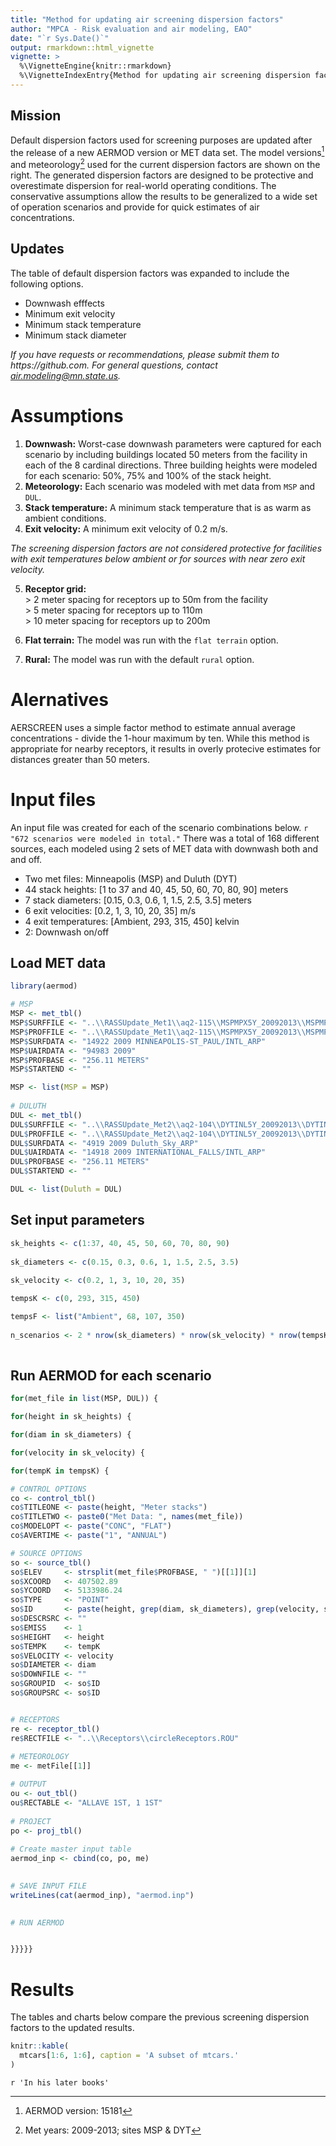 ```yaml
---
title: "Method for updating air screening dispersion factors"
author: "MPCA - Risk evaluation and air modeling, EAO"
date: "`r Sys.Date()`"
output: rmarkdown::html_vignette
vignette: >
  %\VignetteEngine{knitr::rmarkdown}
  %\VignetteIndexEntry{Method for updating air screening dispersion factors}
---
```



## Mission

Default dispersion factors used for screening purposes are updated after the release of a new AERMOD version or MET data set. The model versions^[AERMOD version: 15181] and meteorology^[Met years: 2009-2013; sites MSP & DYT] used for the current dispersion factors are shown on the right. The generated dispersion factors are designed to be protective and overestimate dispersion for real-world operating conditions. The conservative assumptions allow the results to be generalized to a wide set of operation scenarios and provide for quick estimates of air concentrations.


## Updates

The table of default dispersion factors was expanded to include the following options.


- Downwash efffects
- Minimum exit velocity
- Minimum stack temperature
- Minimum stack diameter


_If you have requests or recommendations, please submit them to https://github.com. For general questions, contact [air.modeling@mn.state.us](emailto::air.modeling@mn.state.us)._

# Assumptions

1. __Downwash:__ Worst-case downwash parameters were captured for each scenario by including buildings located 50 meters from the facility in each of the 8 cardinal directions. Three building heights were modeled for each scenario: 50%, 75% and 100% of the stack height.   
1. __Meteorology:__ Each scenario was modeled with met data from `MSP` and `DUL`. 
1. __Stack temperature:__ A minimum stack temperature that is as warm as ambient conditions.  
1. __Exit velocity:__ A minimum exit velocity of 0.2 m/s.

  
_The screening dispersion factors are not considered protective for facilities with exit temperatures below ambient or for sources with near zero exit velocity._

5. __Receptor grid:__  
  > 2 meter spacing for receptors up to 50m from the facility  
  > 5 meter spacing for receptors up to 110m  
  > 10 meter spacing for receptors up to 200m  
  
5. __Flat terrain:__ The model was run with the `flat terrain` option.
5. __Rural:__ The model was run with the default  `rural` option.


# Alernatives

AERSCREEN uses a simple factor method to estimate annual average concentrations - divide the 1-hour maximum by ten. While this method is appropriate for nearby receptors, it results in overly protecive estimates for distances greater than 50 meters.


# Input files
An input file was created for each of the scenario combinations below. `r "672 scenarios were modeled in total."` There was a total of 168 different sources, each modeled using 2 sets of MET data with downwash both and and off.

  - Two met files: Minneapolis (MSP) and Duluth (DYT)   
  - 44 stack heights: [1 to 37 and 40, 45, 50, 60, 70, 80, 90] meters    
  - 7 stack diameters: [0.15, 0.3, 0.6, 1, 1.5, 2.5, 3.5] meters    
  - 6 exit velocities: [0.2, 1, 3, 10, 20, 35] m/s  
  - 4 exit temperatures: [Ambient, 293, 315, 450] kelvin
  - 2: Downwash on/off
 
## Load MET data
```r
library(aermod)

# MSP
MSP <- met_tbl()
MSP$SURFFILE <- "..\\RASSUpdate_Met1\\aq2-115\\MSPMPX5Y_20092013\\MSPMPX5Y.sfc"
MSP$PROFFILE <- "..\\RASSUpdate_Met1\\aq2-115\\MSPMPX5Y_20092013\\MSPMPX5Y.pfl"
MSP$SURFDATA <- "14922 2009 MINNEAPOLIS-ST_PAUL/INTL_ARP"
MSP$UAIRDATA <- "94983 2009"
MSP$PROFBASE <- "256.11 METERS"
MSP$STARTEND <- ""

MSP <- list(MSP = MSP)
                
# DULUTH
DUL <- met_tbl()
DUL$SURFFILE <- "..\\RASSUpdate_Met2\\aq2-104\\DYTINL5Y_20092013\\DYTINL5Y.sfc"
DUL$PROFFILE <- "..\\RASSUpdate_Met2\\aq2-104\\DYTINL5Y_20092013\\DYTINL5Y.pfl"
DUL$SURFDATA <- "4919 2009 Duluth_Sky_ARP"
DUL$UAIRDATA <- "14918 2009 INTERNATIONAL_FALLS/INTL_ARP"
DUL$PROFBASE <- "256.11 METERS"
DUL$STARTEND <- ""

DUL <- list(Duluth = DUL)

```


## Set input parameters
```r

sk_heights <- c(1:37, 40, 45, 50, 60, 70, 80, 90)
  
sk_diameters <- c(0.15, 0.3, 0.6, 1, 1.5, 2.5, 3.5) 
  
sk_velocity <- c(0.2, 1, 3, 10, 20, 35) 

tempsK <- c(0, 293, 315, 450)

tempsF <- list("Ambient", 68, 107, 350)
  
n_scenarios <- 2 * nrow(sk_diameters) * nrow(sk_velocity) * nrow(tempsK) 
  
```

## Run AERMOD for each scenario
```r

for(met_file in list(MSP, DUL)) {

for(height in sk_heights) {

for(diam in sk_diameters) {

for(velocity in sk_velocity) {

for(tempK in tempsK) {

# CONTROL OPTIONS
co <- control_tbl()
co$TITLEONE <- paste(height, "Meter stacks")
co$TITLETWO <- paste0("Met Data: ", names(met_file))
co$MODELOPT <- paste("CONC", "FLAT")
co$AVERTIME <- paste("1", "ANNUAL")

# SOURCE OPTIONS
so <- source_tbl()
so$ELEV     <- strsplit(met_file$PROFBASE, " ")[[1]][1]
so$XCOORD   <- 407502.89
so$YCOORD   <- 5133986.24
so$TYPE     <- "POINT"
so$ID       <- paste(height, grep(diam, sk_diameters), grep(velocity, sk_velocity), grep(tempK, tempsK), sep="_")
so$DESCRSRC <- ""
so$EMISS    <- 1
so$HEIGHT   <- height
so$TEMPK    <- tempK
so$VELOCITY <- velocity
so$DIAMETER <- diam
so$DOWNFILE <- ""
so$GROUPID  <- so$ID
so$GROUPSRC <- so$ID    


# RECEPTORS  
re <- receptor_tbl()
re$RECTFILE <- "..\\Receptors\\circleReceptors.ROU"
    
# METEOROLOGY
me <- metFile[[1]]

# OUTPUT
ou <- out_tbl()
ou$RECTABLE <- "ALLAVE 1ST, 1 1ST"
    
# PROJECT
po <- proj_tbl()
    
# Create master input table
aermod_inp <- cbind(co, po, me)
    

# SAVE INPUT FILE
writeLines(cat(aermod_inp), "aermod.inp")

    
# RUN AERMOD


}}}}}

```

 
# Results

The tables and charts below compare the previous screening dispersion factors to the updated results. 

```r
knitr::kable(
  mtcars[1:6, 1:6], caption = 'A subset of mtcars.'
)
```


`r 'In his later books'`

